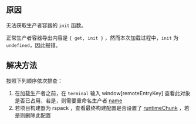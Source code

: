 
<ErrorCodeTitle code='RUNTIME-002'/>

## 原因

无法获取生产者容器的 `init` 函数。

正常生产者容器导出内容是 `{ get, init }` ，然而本次加载过程中，`init` 为 `undefined`，因此报错。

## 解决方法

按照下列顺序依次排查：

1. 在加载生产者之前，在 `terminal` 输入 window[remoteEntryKey] 查看此对象是否已占用，若是，则需要重命名生产者 [name](../../../configure/name#name)
2. 若项目构建器为 rspack ，查看最终构建配置是否设置了 [runtimeChunk](https://rspack.dev/config/optimization#optimizationruntimechunk) ，若是则删除此配置
